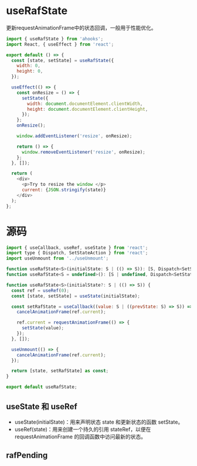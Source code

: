 # useRafState

更新requestAnimationFrame中的状态回调，一般用于性能优化。

``` javascript
import { useRafState } from 'ahooks';
import React, { useEffect } from 'react';

export default () => {
  const [state, setState] = useRafState({
    width: 0,
    height: 0,
  });

  useEffect(() => {
    const onResize = () => {
      setState({
        width: document.documentElement.clientWidth,
        height: document.documentElement.clientHeight,
      });
    };
    onResize();

    window.addEventListener('resize', onResize);

    return () => {
      window.removeEventListener('resize', onResize);
    };
  }, []);

  return (
    <div>
      <p>Try to resize the window </p>
      current: {JSON.stringify(state)}
    </div>
  );
};
```

# 源码

``` javascript
import { useCallback, useRef, useState } from 'react';
import type { Dispatch, SetStateAction } from 'react';
import useUnmount from '../useUnmount';

function useRafState<S>(initialState: S | (() => S)): [S, Dispatch<SetStateAction<S>>];
function useRafState<S = undefined>(): [S | undefined, Dispatch<SetStateAction<S | undefined>>];

function useRafState<S>(initialState?: S | (() => S)) {
  const ref = useRef(0);
  const [state, setState] = useState(initialState);

  const setRafState = useCallback((value: S | ((prevState: S) => S)) => {
    cancelAnimationFrame(ref.current);

    ref.current = requestAnimationFrame(() => {
      setState(value);
    });
  }, []);

  useUnmount(() => {
    cancelAnimationFrame(ref.current);
  });

  return [state, setRafState] as const;
}

export default useRafState;
```

## useState 和 useRef

- useState(initialState)：用来声明状态 state 和更新状态的函数 setState。
- useRef(state)：用来创建一个持久的引用 stateRef，以便在 requestAnimationFrame 的回调函数中访问最新的状态。

## rafPending